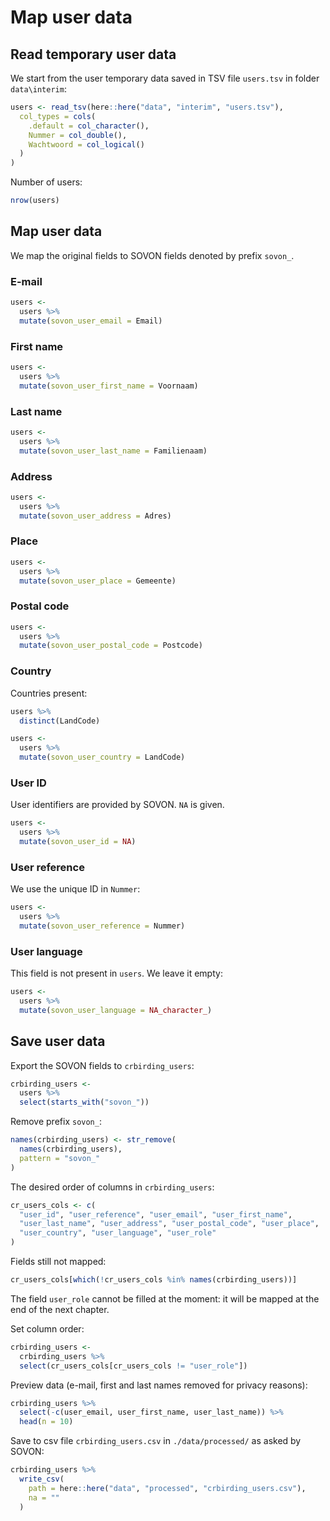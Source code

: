 # Map user data

## Read temporary user data

We start from the user temporary data saved in TSV file `users.tsv` in folder `data\interim`:

```r
users <- read_tsv(here::here("data", "interim", "users.tsv"),
  col_types = cols(
    .default = col_character(),
    Nummer = col_double(),
    Wachtwoord = col_logical()
  )
)
```

Number of users:

```r
nrow(users)
```

## Map user data

We map the original fields to SOVON fields denoted by prefix `sovon_`.

### E-mail

```r
users <-
  users %>%
  mutate(sovon_user_email = Email)
```

### First name

```r
users <-
  users %>%
  mutate(sovon_user_first_name = Voornaam)
```

### Last name

```r
users <-
  users %>%
  mutate(sovon_user_last_name = Familienaam)
```

### Address

```r
users <-
  users %>%
  mutate(sovon_user_address = Adres)
```

### Place

```r
users <-
  users %>%
  mutate(sovon_user_place = Gemeente)
```

### Postal code

```r
users <-
  users %>%
  mutate(sovon_user_postal_code = Postcode)
```

### Country

Countries present:

```r
users %>%
  distinct(LandCode)
```

```r
users <-
  users %>%
  mutate(sovon_user_country = LandCode)
```

### User ID

User identifiers are provided by SOVON. `NA` is given.

```r
users <-
  users %>%
  mutate(sovon_user_id = NA)
```

### User reference

We use the unique ID in `Nummer`:

```r
users <-
  users %>%
  mutate(sovon_user_reference = Nummer)
```

### User language

This field is not present in `users`. We leave it empty:

```r
users <-
  users %>%
  mutate(sovon_user_language = NA_character_)
```

## Save user data

Export the SOVON fields to `crbirding_users`:

```r
crbirding_users <-
  users %>%
  select(starts_with("sovon_"))
```

Remove prefix `sovon_`:

```r
names(crbirding_users) <- str_remove(
  names(crbirding_users),
  pattern = "sovon_"
)
```

The desired order of columns in `crbirding_users`:

```r
cr_users_cols <- c(
  "user_id", "user_reference", "user_email", "user_first_name",
  "user_last_name", "user_address", "user_postal_code", "user_place",
  "user_country", "user_language", "user_role"
)
```

Fields still not mapped:

```r
cr_users_cols[which(!cr_users_cols %in% names(crbirding_users))]
```

The field `user_role` cannot be filled at the moment: it will be mapped at the end of the next chapter.

Set column order:

```r
crbirding_users <-
  crbirding_users %>%
  select(cr_users_cols[cr_users_cols != "user_role"])
```

Preview data (e-mail, first and last names removed for privacy reasons):

```r
crbirding_users %>%
  select(-c(user_email, user_first_name, user_last_name)) %>%
  head(n = 10)
```

Save to csv file `crbirding_users.csv` in `./data/processed/` as asked by SOVON:

```r
crbirding_users %>%
  write_csv(
    path = here::here("data", "processed", "crbirding_users.csv"),
    na = ""
  )
```
